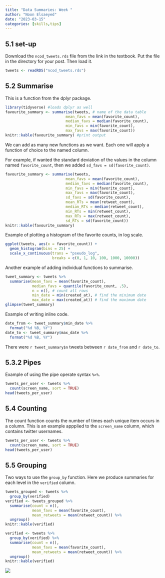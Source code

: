 ```yaml
---
title: "Data Summaries: Week "
author: "Noon Elsaeyed"
date: "2023-03-15"
categories: [skills,tips]
---
```


## 5.1 set-up

Download the `ncod_tweets.rds` file from the link in the textbook. Put the file in the directory for your post. Then load it.

```r
tweets <- readRDS("ncod_tweets.rds")
```

## 5.2 Summarise

This is a function from the dplyr package.

```r
library(tidyverse) #loads dplyr as well
favourite_summary <- summarise(tweets, # name of the data table
                           mean_favs = mean(favorite_count),
                           median_favs = median(favorite_count),
                           min_favs = min(favorite_count),
                           max_favs = max(favorite_count))
knitr::kable(favourite_summary) #print output
```

We can add as many new functions as we want. Each one will apply a function of choice to the named column.

For example, if wanted the standard deviation of the values in the column named `favorite_count`, then we added `sd_favs = sd(favorite_count)`.

```r
favourite_summary <- summarise(tweets,
                           mean_favs = mean(favorite_count),
                           median_favs = median(favorite_count),
                           min_favs = min(favorite_count),
                           max_favs = max(favorite_count),
                           sd_favs = sd(favorite_count),
                           mean_RTs = mean(retweet_count),
                           median_RTs = median(retweet_count),
                           min_RTs = min(retweet_count),
                           max_RTs = max(retweet_count),
                           sd_RTs = sd(favorite_count))
knitr::kable(favourite_summary)
```

Example of plotting a histogram of the favorite counts, in log scale.

```r
ggplot(tweets, aes(x = favorite_count)) +
  geom_histogram(bins = 25) +
  scale_x_continuous(trans = "pseudo_log", 
                     breaks = c(0, 1, 10, 100, 1000, 10000))
```

Another example of adding individual functions to summarise.

```r
tweet_summary <- tweets %>%
  summarise(mean_favs = mean(favorite_count),
            median_favs = quantile(favorite_count, .5),
            n = n(), # count all rows
            min_date = min(created_at), # find the minimum date
            max_date = max(created_at)) # find the maximum date
glimpse(tweet_summary)
```

Example of writing inline code.

```r
date_from <- tweet_summary$min_date %>% 
  format("%d %B, %Y")
date_to <- tweet_summary$max_date %>% 
  format("%d %B, %Y")
```

There were `r tweet_summary$n` tweets between `r date_from` and `r date_to`.

## 5.3.2 Pipes

Example of using the pipe operate syntax `%>%`.

```r
tweets_per_user <- tweets %>%
  count(screen_name, sort = TRUE)
head(tweets_per_user)
```

## 5.4 Counting

The count function counts the number of times each unique item occurs in a column. This is an example appplied to the `screen_name` column, which contains twitter usernames.

```r
tweets_per_user <- tweets %>%
  count(screen_name, sort = TRUE)
head(tweets_per_user)
```

## 5.5 Grouping

Two ways to use the `group_by` function. Here we produce summaries for each level in the `verified` column.

```r
tweets_grouped <- tweets %>%
  group_by(verified)
verified <- tweets_grouped %>%
  summarise(count = n(),
            mean_favs = mean(favorite_count),
            mean_retweets = mean(retweet_count)) %>%
  ungroup()
knitr::kable(verified)
```

```r
verified <- tweets %>%
  group_by(verified) %>%
  summarise(count = n(),
            mean_favs = mean(favorite_count),
            mean_retweets = mean(retweet_count)) %>%
  ungroup()
knitr::kable(verified)
```

![](Summaries.webp)
